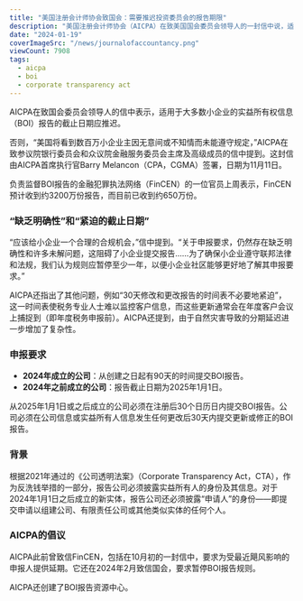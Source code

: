 ```yaml
---
title: "美国注册会计师协会致国会：需要推迟投资委员会的报告期限"
description: "美国注册会计师协会（AICPA）在致美国国会委员会领导人的一封信中说，适用于大多数小型企业的受益所有权信息（BOI）报告的截止日期应推迟。"
date: "2024-01-19"
coverImageSrc: "/news/journalofaccountancy.png"
viewCount: 7908
tags:
  - aicpa
  - boi
  - corporate transparency act
---
```

AICPA在致国会委员会领导人的信中表示，适用于大多数小企业的实益所有权信息（BOI）报告的截止日期应推迟。

否则，“美国将看到数百万小企业主因无意间或不知情而未能遵守规定，”AICPA在致参议院银行委员会和众议院金融服务委员会主席及高级成员的信中提到。这封信由AICPA首席执行官Barry Melancon（CPA，CGMA）签署，日期为11月11日。

负责监督BOI报告的金融犯罪执法网络（FinCEN）的一位官员上周表示，FinCEN预计收到约3200万份报告，而目前已收到约650万份。

### “缺乏明确性”和“紧迫的截止日期”

“应该给小企业一个合理的合规机会，”信中提到。“关于申报要求，仍然存在缺乏明确性和许多未解问题，这阻碍了小企业提交报告……为了确保小企业遵守联邦法律和法规，我们认为规则应暂停至少一年，以便小企业社区能够更好地了解其申报要求。”

AICPA还指出了其他问题，例如“30天修改和更改报告的时间表不必要地紧迫”，这一时间表使税务专业人士难以监控客户信息，而这些更新通常会在年度客户会议上捕捉到（即年度税务申报前）。AICPA还提到，由于自然灾害导致的分期延迟进一步增加了复杂性。

### 申报要求

- **2024年成立的公司**：从创建之日起有90天的时间提交BOI报告。
- **2024年之前成立的公司**：报告截止日期为2025年1月1日。

从2025年1月1日或之后成立的公司必须在注册后30个日历日内提交BOI报告。公司必须在公司信息或实益所有人信息发生任何更改后30天内提交更新或修正的BOI报告。

### 背景

根据2021年通过的《公司透明法案》（Corporate Transparency Act，CTA），作为反洗钱举措的一部分，报告公司必须披露实益所有人的身份及其信息。对于2024年1月1日之后成立的新实体，报告公司还必须披露“申请人”的身份——即提交申请以组建公司、有限责任公司或其他类似实体的任何个人。

### AICPA的倡议

AICPA此前曾致信FinCEN，包括在10月初的一封信中，要求为受最近飓风影响的申报人提供延期。它还在2024年2月致信国会，要求暂停BOI报告规则。

AICPA还创建了BOI报告资源中心。